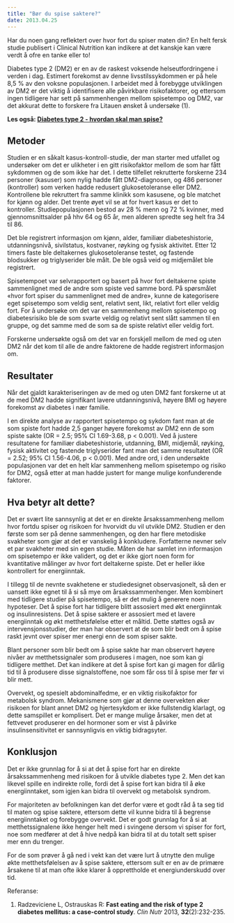 ```yaml
---
title: "Bør du spise saktere?"
date: 2013.04.25
---
```


Har du noen gang reflektert over hvor fort du spiser maten din? En helt fersk studie publisert i Clinical Nutrition kan indikere at det kanskje kan være verdt å ofre en tanke eller to!

Diabetes type 2 (DM2) er en av de raskest voksende helseutfordringene i verden i dag. Estimert forekomst av denne livsstilssykdommen er på hele 8,5 % av den voksne populasjonen. I arbeidet med å forebygge utviklingen av DM2 er det viktig å identifisere alle påvirkbare risikofaktorer, og ettersom ingen tidligere har sett på sammenhengen mellom spisetempo og DM2, var det akkurat dette to forskere fra Litauen ønsket å undersøke (1).

**Les også: [Diabetes type 2 - hvordan skal man spise?](brokenlink/diabetes-type-2-kost/)**

## Metoder

Studien er en såkalt kasus-kontroll-studie, der man starter med utfallet og undersøker om det er ulikheter i en gitt risikofaktor mellom de som har fått sykdommen og de som ikke har det. I dette tilfellet rekrutterte forskerne 234 personer (kasuser) som nylig hadde fått DM2-diagnosen, og 486 personer (kontroller) som verken hadde redusert glukosetoleranse eller DM2. Kontrollene ble rekruttert fra samme klinikk som kasusene, og ble matchet for kjønn og alder. Det trente øyet vil se at for hvert kasus er det to kontroller. Studiepopulasjonen bestod av 28 % menn og 72 % kvinner, med gjennomsnittsalder på hhv 64 og 65 år, men alderen spredte seg helt fra 34 til 86.

Det ble registrert informasjon om kjønn, alder, familiær diabeteshistorie, utdanningsnivå, sivilstatus, kostvaner, røyking og fysisk aktivitet. Etter 12 timers faste ble deltakernes glukosetoleranse testet, og fastende blodsukker og triglyserider ble målt. De ble også veid og midjemålet ble registrert.

Spisetempoet var selvrapportert og basert på hvor fort deltakerne spiste sammenlignet med de andre som spiste ved samme bord. På spørsmålet «hvor fort spiser du sammenlignet med de andre», kunne de kategorisere eget spisetempo som veldig sent, relativt sent, likt, relativt fort eller veldig fort. For å undersøke om det var en sammenheng mellom spisetempo og diabetesrisiko ble de som svarte veldig og relativt sent slått sammen til en gruppe, og det samme med de som sa de spiste relativt eller veldig fort.

Forskerne undersøkte også om det var en forskjell mellom de med og uten DM2 når det kom til alle de andre faktorene de hadde registrert informasjon om.

## Resultater

Når det gjaldt karakteriseringen av de med og uten DM2 fant forskerne ut at de med DM2 hadde signifikant lavere utdanningsnivå, høyere BMI og høyere forekomst av diabetes i nær familie.

I en direkte analyse av rapportert spisetempo og sykdom fant man at de som spiste fort hadde 2,5 ganger høyere forekomst av DM2 enn de som spiste sakte (OR = 2.5; 95% CI 1.69-3.68, p \< 0.001). Ved å justere resultatene for familiær diabeteshistorie, utdanning, BMI, midjemål, røyking, fysisk aktivitet og fastende triglyserider fant man det samme resultatet (OR = 2.52; 95% CI 1.56-4.06, p \< 0.001). Med andre ord, i den undersøkte populasjonen var det en helt klar sammenheng mellom spisetempo og risiko for DM2, også etter at man hadde justert for mange mulige konfunderende faktorer.

## Hva betyr alt dette?

Det er svært lite sannsynlig at det er en direkte årsakssammenheng mellom hvor fortdu spiser og risikoen for hvorvidt du vil utvikle DM2. Studien er den første som ser på denne sammenhengen, og den har flere metodiske svakheter som gjør at det er vanskelig å konkludere. Forfatterne nevner selv et par svakheter med sin egen studie. Måten de har samlet inn informasjon om spisetempo er ikke validert, og det er ikke gjort noen form for kvantitative målinger av hvor fort deltakerne spiste. Det er heller ikke kontrollert for energiinntak.

I tillegg til de nevnte svakhetene er studiedesignet observasjonelt, så den er uansett ikke egnet til å si så mye om årsakssammenhenger. Men kombinert med tidligere studier på spisetempo, så er det mulig å generere noen hypoteser. Det å spise fort har tidligere blitt assosiert med økt energiinntak og insulinresistens. Det å spise saktere er assosiert med et lavere energiinntak og økt metthetsfølelse etter et måltid. Dette støttes også av intervensjonsstudier, der man har observert at de som blir bedt om å spise raskt jevnt over spiser mer energi enn de som spiser sakte.

Blant personer som blir bedt om å spise sakte har man observert høyere nivåer av metthetssignaler som produseres i magen, noe som kan gi tidligere metthet. Det kan indikere at det å spise fort kan gi magen for dårlig tid til å produsere disse signalstoffene, noe som får oss til å spise mer før vi blir mett.

Overvekt, og spesielt abdominalfedme, er en viktig risikofaktor for metabolsk syndrom. Mekanismene som gjør at denne overvekten øker risikoen for blant annet DM2 og hjertesykdom er ikke fullstendig klarlagt, og dette samspillet er komplisert. Det er mange mulige årsaker, men det at fettvevet produserer en del hormoner som er vist å påvirke insulinsensitivitet er sannsynligvis en viktig bidragsyter.

## Konklusjon

Det er ikke grunnlag for å si at det å spise fort har en direkte årsakssammenheng med risikoen for å utvikle diabetes type 2. Men det kan likevel spille en indirekte rolle, fordi det å spise fort kan bidra til å øke energiinntaket, som igjen kan bidra til overvekt og metabolsk syndrom.

For majoriteten av befolkningen kan det derfor være et godt råd å ta seg tid til maten og spise saktere, ettersom dette vil kunne bidra til å begrense energiinntaket og forebygge overvekt. Det er godt grunnlag for å si at metthetssignalene ikke henger helt med i svingene dersom vi spiser for fort, noe som medfører at det å hive nedpå kan bidra til at du totalt sett spiser mer enn du trenger.

For de som prøver å gå ned i vekt kan det være lurt å utnytte den mulige økte metthetsfølelsen av å spise saktere, ettersom sult er en av de primære årsakene til at man ofte ikke klarer å opprettholde et energiunderskudd over tid.

Referanse:

1.  Radzeviciene L, Ostrauskas R: **Fast eating and the risk of type 2 diabetes mellitus: a case-control study**. *Clin Nutr* 2013, **32**(2):232-235.
